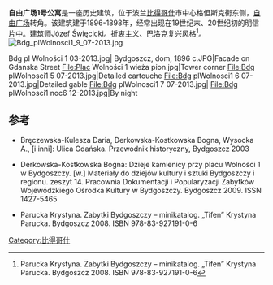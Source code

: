 {{break|2}}
{{Infobox building
| name                = 自由广场1号公寓
| native_name         = {{lang|pl|Kamienica na placu Wolności 1 w Bydgoszczy}}
| native_name_lang    = pl
| image               = Bdg plWolnosci1 12 07-2013.jpg
| map_type            = Poland
| map_caption         = 在波兰的位置
| building_type       = 
| architectural_style = 折衷主义、巴洛克复兴
| location            = 波兰[[比得哥什|比得哥什]]
| latd                = 53
| latm                = 7
| lats                = 38
| latNS               = N
| longd               = 18
| longm               = 00
| longs               = 19
| longEW              = E
| start_date          = 1896
| completion_date     = 1898
| architect           = Józef Święcicki
| first owner         = Ernst Wolff 
}}
'''自由广场1号公寓'''是一座历史建筑，位于波兰[[比得哥什|比得哥什]]市中心格但斯克街东侧，[[自由广场_(比得哥什)|自由广场]]转角。该建筑建于1896-1898年，经常出现在19世纪末、20世纪初的明信片中。建筑师Józef Święcicki。折衷主义、巴洛克复兴风格<ref name="PK">Parucka Krystyna. Zabytki Bydgoszczy – minikatalog. „Tifen” Krystyna Parucka. Bydgoszcz 2008. ISBN 978-83-927191-0-6</ref>。
[[File:Bdg_plWolnosci1_9_07-2013.jpg|thumb]]

<gallery>
Bdg pl Wolności 1 03-2013.jpg|
Bydgoszcz, dom, 1896 c.JPG|Facade on Gdanska Street
File:Plac Wolności 1 wieża pion.jpg|Tower corner
File:Bdg plWolnosci1 5 07-2013.jpg|Detailed cartouche
File:Bdg plWolnosci1 6 07-2013.jpg|Detailed gable
File:Bdg plWolnosci1 7 07-2013.jpg|
File:Bdg plWolnosci1 noc6 12-2013.jpg|By night
</gallery>

== 参考 ==
* {{pl}} Bręczewska-Kulesza Daria, Derkowska-Kostkowska Bogna, Wysocka A., [i inni]: Ulica Gdańska. Przewodnik historyczny, Bydgoszcz 2003
* {{pl}} Derkowska-Kostkowska Bogna: Dzieje kamienicy przy placu Wolności 1 w Bydgoszczy. [w.] Materiały do dziejów kultury i sztuki Bydgoszczy i regionu. zeszyt 14. Pracownia Dokumentacji i Popularyzacji Zabytków Wojewódzkiego Ośrodka Kultury w Bydgoszczy. Bydgoszcz 2009. ISSN 1427-5465
* {{pl}} Parucka Krystyna. Zabytki Bydgoszczy – minikatalog. „Tifen” Krystyna Parucka. Bydgoszcz 2008. ISBN 978-83-927191-0-6
{{wide image|Bdg Gdańska pnr9aa 05-2013.jpg|1200px|}}
{{reflist}}
[[Category:比得哥什|Category:比得哥什]]
